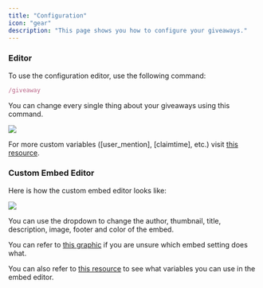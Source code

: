 ```yaml
---
title: "Configuration"
icon: "gear"
description: "This page shows you how to configure your giveaways."
---
```


### Editor

To use the configuration editor, use the following command:
<CodeGroup>
```javascript Command
/giveaway
```
</CodeGroup>

You can change every single thing about your giveaways using this command.

<img src="/images/gw_config.png"/>

For more custom variables ([user_mention], [claimtime], etc.) visit [this resource](/resources/variables).


### Custom Embed Editor

Here is how the custom embed editor looks like:

<img src="/images/gw_embed_editor.png"/>

You can use the dropdown to change the author, thumbnail, title, description, image, footer and color of the embed.

You can refer to [this graphic](/resources/embed_layout) if you are unsure which embed setting does what.

You can also refer to [this resource](/resources/variables) to see what variables you can use in the embed editor.